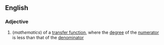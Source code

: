 ==English==
===Adjective===
{{wikipedia}}
#(''mathematics'') of a [[transfer function]], where the [[degree]] of the [[numerator]] is less than that of the [[denominator]]